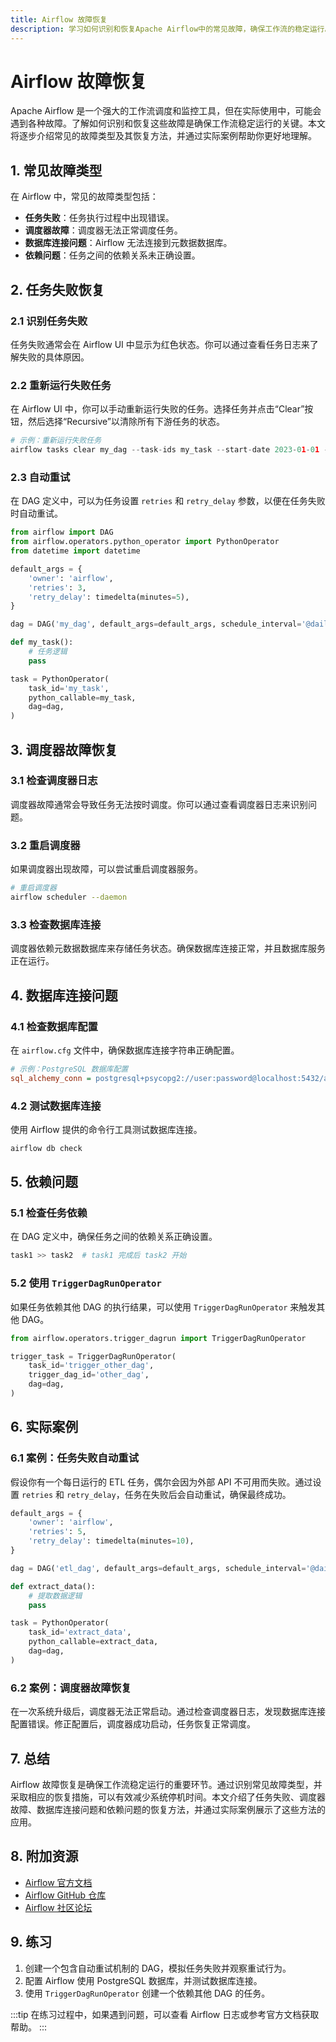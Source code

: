 ```yaml
---
title: Airflow 故障恢复
description: 学习如何识别和恢复Apache Airflow中的常见故障，确保工作流的稳定运行。
---
```


# Airflow 故障恢复

Apache Airflow 是一个强大的工作流调度和监控工具，但在实际使用中，可能会遇到各种故障。了解如何识别和恢复这些故障是确保工作流稳定运行的关键。本文将逐步介绍常见的故障类型及其恢复方法，并通过实际案例帮助你更好地理解。

## 1. 常见故障类型

在 Airflow 中，常见的故障类型包括：

- **任务失败**：任务执行过程中出现错误。
- **调度器故障**：调度器无法正常调度任务。
- **数据库连接问题**：Airflow 无法连接到元数据数据库。
- **依赖问题**：任务之间的依赖关系未正确设置。

## 2. 任务失败恢复

### 2.1 识别任务失败

任务失败通常会在 Airflow UI 中显示为红色状态。你可以通过查看任务日志来了解失败的具体原因。

### 2.2 重新运行失败任务

在 Airflow UI 中，你可以手动重新运行失败的任务。选择任务并点击“Clear”按钮，然后选择“Recursive”以清除所有下游任务的状态。

```python
# 示例：重新运行失败任务
airflow tasks clear my_dag --task-ids my_task --start-date 2023-01-01 --end-date 2023-01-02
```

### 2.3 自动重试

在 DAG 定义中，可以为任务设置 `retries` 和 `retry_delay` 参数，以便在任务失败时自动重试。

```python
from airflow import DAG
from airflow.operators.python_operator import PythonOperator
from datetime import datetime

default_args = {
    'owner': 'airflow',
    'retries': 3,
    'retry_delay': timedelta(minutes=5),
}

dag = DAG('my_dag', default_args=default_args, schedule_interval='@daily')

def my_task():
    # 任务逻辑
    pass

task = PythonOperator(
    task_id='my_task',
    python_callable=my_task,
    dag=dag,
)
```

## 3. 调度器故障恢复

### 3.1 检查调度器日志

调度器故障通常会导致任务无法按时调度。你可以通过查看调度器日志来识别问题。

### 3.2 重启调度器

如果调度器出现故障，可以尝试重启调度器服务。

```bash
# 重启调度器
airflow scheduler --daemon
```

### 3.3 检查数据库连接

调度器依赖元数据数据库来存储任务状态。确保数据库连接正常，并且数据库服务正在运行。

## 4. 数据库连接问题

### 4.1 检查数据库配置

在 `airflow.cfg` 文件中，确保数据库连接字符串正确配置。

```ini
# 示例：PostgreSQL 数据库配置
sql_alchemy_conn = postgresql+psycopg2://user:password@localhost:5432/airflow
```

### 4.2 测试数据库连接

使用 Airflow 提供的命令行工具测试数据库连接。

```bash
airflow db check
```

## 5. 依赖问题

### 5.1 检查任务依赖

在 DAG 定义中，确保任务之间的依赖关系正确设置。

```python
task1 >> task2  # task1 完成后 task2 开始
```

### 5.2 使用 `TriggerDagRunOperator`

如果任务依赖其他 DAG 的执行结果，可以使用 `TriggerDagRunOperator` 来触发其他 DAG。

```python
from airflow.operators.trigger_dagrun import TriggerDagRunOperator

trigger_task = TriggerDagRunOperator(
    task_id='trigger_other_dag',
    trigger_dag_id='other_dag',
    dag=dag,
)
```

## 6. 实际案例

### 6.1 案例：任务失败自动重试

假设你有一个每日运行的 ETL 任务，偶尔会因为外部 API 不可用而失败。通过设置 `retries` 和 `retry_delay`，任务在失败后会自动重试，确保最终成功。

```python
default_args = {
    'owner': 'airflow',
    'retries': 5,
    'retry_delay': timedelta(minutes=10),
}

dag = DAG('etl_dag', default_args=default_args, schedule_interval='@daily')

def extract_data():
    # 提取数据逻辑
    pass

task = PythonOperator(
    task_id='extract_data',
    python_callable=extract_data,
    dag=dag,
)
```

### 6.2 案例：调度器故障恢复

在一次系统升级后，调度器无法正常启动。通过检查调度器日志，发现数据库连接配置错误。修正配置后，调度器成功启动，任务恢复正常调度。

## 7. 总结

Airflow 故障恢复是确保工作流稳定运行的重要环节。通过识别常见故障类型，并采取相应的恢复措施，可以有效减少系统停机时间。本文介绍了任务失败、调度器故障、数据库连接问题和依赖问题的恢复方法，并通过实际案例展示了这些方法的应用。

## 8. 附加资源

- [Airflow 官方文档](https://airflow.apache.org/docs/)
- [Airflow GitHub 仓库](https://github.com/apache/airflow)
- [Airflow 社区论坛](https://airflow.apache.org/community/)

## 9. 练习

1. 创建一个包含自动重试机制的 DAG，模拟任务失败并观察重试行为。
2. 配置 Airflow 使用 PostgreSQL 数据库，并测试数据库连接。
3. 使用 `TriggerDagRunOperator` 创建一个依赖其他 DAG 的任务。

:::tip
在练习过程中，如果遇到问题，可以查看 Airflow 日志或参考官方文档获取帮助。
:::
